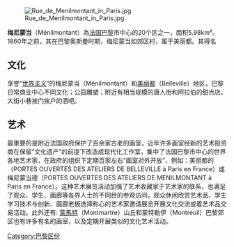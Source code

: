 [[File:Rue_de_Menilmontant_in_Paris.jpg|thumb]]

'''梅尼蒙当'''（Ménilmontant）為[[法国|法国]][[巴黎|巴黎]]市中心的20个区之一，面积5.98km²。1860年之前，其在巴黎奥斯曼时期，梅尼蒙当如郊区村，属于美丽都。其得名

== 文化 ==
享誉“[[世界主义|世界主义]]”的梅尼蒙当（Ménilmontant）和[[美丽都_(巴黎)|美丽都]]（Belleville）地区，巴黎日常商业中心不同文化；公园雕塑；附近有相当规模的唐人街和阿拉伯的甜点店。大街小巷挨门挨户的酒吧。

== 艺术 ==
最重要的是附近法国政府保护了百余家古老的画室，近年许多画室经新的艺术投资商在保留“文化遗产”的前提下改造成现代化工作室，集中了法国巴黎市中心的世界各地艺术家，在政府的组织下定期百家左右“画室对外开放”，例如：美丽都的（PORTES OUVERTES DES ATELIERS DE BELLEVILLE à Paris en France）或梅尼蒙当德（PORTES OUVERTES DES ATELIERS DE MENILMONTANT à Paris en France）。这种艺术展览活动加强了艺术收藏家于艺术家的联系，也满足了观众、学生、画廊等各界人士的不同目的参观访问，观众休闲欣赏艺术品、学生学习技术与创新、画廊老板选择称心的艺术家邀请展览开展文化交流或着艺术品交易活动。此外还有: [[蒙馬特|蒙馬特]]（Montmartre）山丘和蒙特勒伊（Montreuil）巴黎郊区也有许多有名的画室，以及定期开展类似的文化艺术活动。

[[Category:巴黎区份|Category:巴黎区份]]